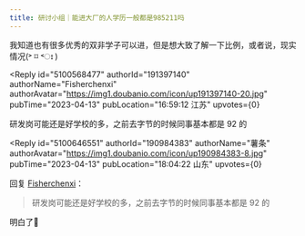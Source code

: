 ```yaml
---
title: 研讨小组｜能进大厂的人学历一般都是985211吗
---
```



<Forum groupName="真的需要这份文凭吗？" groupUrl="https://www.douban.com/group/fucking_diploma/" archivedAt="2025-05-16T14:37:45.391Z">
  <Post
    id="286689849"
    title="研讨小组｜能进大厂的人学历一般都是985211吗"
    url="https://www.douban.com/group/topic/286689849/?_spm_id=MTkwOTg0Mzgz"
    pubTime="2023-04-18"
    highlightUserId="191397140"
  >
我知道也有很多优秀的双非学子可以进，但是想大致了解一下比例，或者说，现实情况(˃
⌑ ˂ഃ )

<Reply
  id="5100568477"
  authorId="191397140"
  authorName="Fisherchenxi"
  authorAvatar="https://img1.doubanio.com/icon/up191397140-20.jpg"
  pubTime="2023-04-13"
  pubLocation="16:59:12 江苏"
  upvotes={0}
>
研发岗可能还是好学校的多，之前去字节的时候同事基本都是 92 的
</Reply>

<Reply
  id="5100646551"
  authorId="190984383"
  authorName="薯条"
  authorAvatar="https://img1.doubanio.com/icon/up190984383-8.jpg"
  pubTime="2023-04-13"
  pubLocation="18:04:22 山东"
  upvotes={0}
>
回复 [Fisherchenxi](https://www.douban.com/people/191397140/)：
 > 研发岗可能还是好学校的多，之前去字节的时候同事基本都是 92 的

明白了🤧
</Reply>
  </Post>
</Forum>
